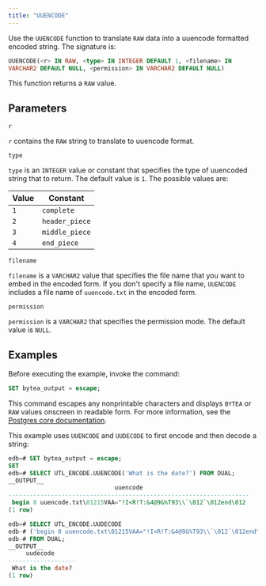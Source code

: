```yaml
---
title: "UUENCODE"
---
```


Use the `UUENCODE` function to translate `RAW` data into a uuencode formatted encoded string. The signature is:

```sql
UUENCODE(<r> IN RAW, <type> IN INTEGER DEFAULT 1, <filename> IN
VARCHAR2 DEFAULT NULL, <permission> IN VARCHAR2 DEFAULT NULL)
```

This function returns a `RAW` value.

## Parameters

`r`

 `r` contains the `RAW` string to translate to uuencode format.

`type`

 `type` is an `INTEGER` value or constant that specifies the type of uuencoded string that to return. The default value is `1`. The possible values are:

| Value     | Constant       |
| --------- | -------------- |
| `1`       | `complete`     |
| `2`       | `header_piece` |
| `3`       | `middle_piece` |
| `4`       | `end_piece`    |

`filename`

 `filename` is a `VARCHAR2` value that specifies the file name that you want to embed in the encoded form. If you don't specify a file name, `UUENCODE` includes a file name of `uuencode.txt` in the encoded form.

`permission`

 `permission` is a `VARCHAR2` that specifies the permission mode. The default value is `NULL`.

## Examples

Before executing the example, invoke the command:

```sql
SET bytea_output = escape;
```

This command escapes any nonprintable characters and displays `BYTEA` or `RAW` values onscreen in readable form. For more information, see the [Postgres core documentation](https://www.postgresql.org/docs/current/static/datatype-binary.html).

This example uses `UUENCODE` and `UUDECODE` to first encode and then decode a string:

```sql
edb=# SET bytea_output = escape;
SET
edb=# SELECT UTL_ENCODE.UUENCODE('What is the date?') FROM DUAL;
__OUTPUT__
                              uuencode
--------------------------------------------------------------------
 begin 0 uuencode.txt\01215VAA="!I<R!T:&4@9&%T93\\`\012`\012end\012
(1 row)
```
```sql
edb=# SELECT UTL_ENCODE.UUDECODE
edb-# ('begin 0 uuencode.txt\01215VAA="!I<R!T:&4@9&%T93\\`\012`\012end\012')
edb-# FROM DUAL;
__OUTPUT__
     uudecode
-------------------
 What is the date?
(1 row)
```
